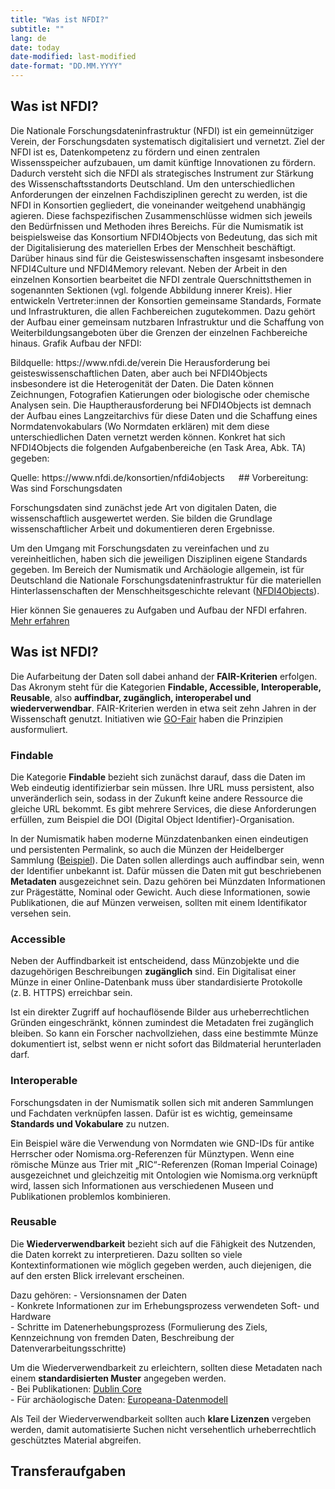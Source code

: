 ```yaml
---
title: "Was ist NFDI?"
subtitle: ""
lang: de
date: today
date-modified: last-modified
date-format: "DD.MM.YYYY"
---
```


## Was ist NFDI?

Die Nationale Forschungsdateninfrastruktur (NFDI) ist ein gemeinnütziger Verein, der Forschungsdaten systematisch digitalisiert und vernetzt. Ziel der NFDI ist es, Datenkompetenz zu fördern und einen zentralen Wissensspeicher aufzubauen, um damit künftige Innovationen zu fördern. Dadurch versteht sich die NFDI als strategisches Instrument zur Stärkung des Wissenschaftsstandorts Deutschland.
Um den unterschiedlichen Anforderungen der einzelnen Fachdisziplinen gerecht zu werden, ist die NFDI in Konsortien gegliedert, die voneinander weitgehend unabhängig agieren. Diese fachspezifischen Zusammenschlüsse widmen sich jeweils den Bedürfnissen und Methoden ihres Bereichs. Für die Numismatik ist beispielsweise das Konsortium NFDI4Objects von Bedeutung, das sich mit der Digitalisierung des materiellen Erbes der Menschheit beschäftigt. Darüber hinaus sind für die Geisteswissenschaften insgesamt insbesondere NFDI4Culture und NFDI4Memory relevant. Neben der Arbeit in den einzelnen Konsortien bearbeitet die NFDI zentrale Querschnittsthemen in sogenannten Sektionen (vgl. folgende Abbildung innerer Kreis). Hier entwickeln Vertreter:innen der Konsortien gemeinsame Standards, Formate und Infrastrukturen, die allen Fachbereichen zugutekommen. Dazu gehört der Aufbau einer gemeinsam nutzbaren Infrastruktur und die Schaffung von Weiterbildungsangeboten über die Grenzen der einzelnen Fachbereiche hinaus.
Grafik Aufbau der NFDI:
 
Bildquelle: https://www.nfdi.de/verein
Die Herausforderung bei geisteswissenschaftlichen Daten, aber auch bei NFDI4Objects insbesondere ist die Heterogenität der Daten. Die Daten können Zeichnungen, Fotografien Katierungen oder biologische oder chemische Analysen sein. Die Hauptherausforderung bei NFDI4Objects ist demnach der Aufbau eines Langzeitarchivs für diese Daten und die Schaffung eines Normdatenvokabulars (Wo Normdaten erklären) mit dem diese unterschiedlichen Daten vernetzt werden können. Konkret hat sich NFDI4Objects die folgenden Aufgabenbereiche (en Task Area, Abk. TA) gegeben:
 
Quelle: https://www.nfdi.de/konsortien/nfdi4objects
 
## Vorbereitung: Was sind Forschungsdaten

Forschungsdaten sind zunächst jede Art von digitalen Daten, die wissenschaftlich ausgewertet werden. Sie bilden die Grundlage wissenschaftlicher Arbeit und dokumentieren deren Ergebnisse.

Um den Umgang mit Forschungsdaten zu vereinfachen und zu vereinheitlichen, haben sich die jeweiligen Disziplinen eigene Standards gegeben. Im Bereich der Numismatik und Archäologie allgemein, ist für Deutschland die Nationale Forschungsdateninfrastruktur für die materiellen Hinterlassenschaften der Menschheitsgeschichte relevant ([NFDI4Objects](https://www.nfdi4objects.net)).

::: {.callout-note}
Hier können Sie genaueres zu Aufgaben und Aufbau der NFDI erfahren. [Mehr erfahren](nfdi.html){.btn .btn-primary}
:::


## Was ist NFDI?
Die Aufarbeitung der Daten soll dabei anhand der **FAIR-Kriterien** erfolgen. Das Akronym steht für die Kategorien **Findable, Accessible, Interoperable, Reusable**, also **auffindbar, zugänglich, interoperabel und wiederverwendbar**. FAIR-Kriterien werden in etwa seit zehn Jahren in der Wissenschaft genutzt. Initiativen wie [GO-Fair](https://www.go-fair.org/fair-principles) haben die Prinzipien ausformuliert.

### Findable
Die Kategorie **Findable** bezieht sich zunächst darauf, dass die Daten im Web eindeutig identifizierbar sein müssen. Ihre URL muss persistent, also unveränderlich sein, sodass in der Zukunft keine andere Ressource die gleiche URL bekommt. Es gibt mehrere Services, die diese Anforderungen erfüllen, zum Beispiel die DOI (Digital Object Identifier)-Organisation.  

In der Numismatik haben moderne Münzdatenbanken einen eindeutigen und persistenten Permalink, so auch die Münzen der Heidelberger Sammlung ([Beispiel](https://pecunia.zaw.uni-heidelberg.de/ikmk/object?id=ID1383)). Die Daten sollen allerdings auch auffindbar sein, wenn der Identifier unbekannt ist. Dafür müssen die Daten mit gut beschriebenen **Metadaten** ausgezeichnet sein. Dazu gehören bei Münzdaten Informationen zur Prägestätte, Nominal oder Gewicht. Auch diese Informationen, sowie Publikationen, die auf Münzen verweisen, sollten mit einem Identifikator versehen sein.

### Accessible
Neben der Auffindbarkeit ist entscheidend, dass Münzobjekte und die dazugehörigen Beschreibungen **zugänglich** sind. Ein Digitalisat einer Münze in einer Online-Datenbank muss über standardisierte Protokolle (z. B. HTTPS) erreichbar sein.  

Ist ein direkter Zugriff auf hochauflösende Bilder aus urheberrechtlichen Gründen eingeschränkt, können zumindest die Metadaten frei zugänglich bleiben. So kann ein Forscher nachvollziehen, dass eine bestimmte Münze dokumentiert ist, selbst wenn er nicht sofort das Bildmaterial herunterladen darf.

### Interoperable
Forschungsdaten in der Numismatik sollen sich mit anderen Sammlungen und Fachdaten verknüpfen lassen. Dafür ist es wichtig, gemeinsame **Standards und Vokabulare** zu nutzen.  

Ein Beispiel wäre die Verwendung von Normdaten wie GND-IDs für antike Herrscher oder Nomisma.org-Referenzen für Münztypen. Wenn eine römische Münze aus Trier mit „RIC“-Referenzen (Roman Imperial Coinage) ausgezeichnet und gleichzeitig mit Ontologien wie Nomisma.org verknüpft wird, lassen sich Informationen aus verschiedenen Museen und Publikationen problemlos kombinieren.

### Reusable
Die **Wiederverwendbarkeit** bezieht sich auf die Fähigkeit des Nutzenden, die Daten korrekt zu interpretieren. Dazu sollten so viele Kontextinformationen wie möglich gegeben werden, auch diejenigen, die auf den ersten Blick irrelevant erscheinen.  

Dazu gehören:
- Versionsnamen der Daten  
- Konkrete Informationen zur im Erhebungsprozess verwendeten Soft- und Hardware  
- Schritte im Datenerhebungsprozess (Formulierung des Ziels, Kennzeichnung von fremden Daten, Beschreibung der Datenverarbeitungsschritte)

Um die Wiederverwendbarkeit zu erleichtern, sollten diese Metadaten nach einem **standardisierten Muster** angegeben werden.  
- Bei Publikationen: [Dublin Core](https://www.dublincore.org/specifications/dublin-core/dcmi-terms)  
- Für archäologische Daten: [Europeana-Datenmodell](https://pro.europeana.eu/page/edm-documentation)

Als Teil der Wiederverwendbarkeit sollten auch **klare Lizenzen** vergeben werden, damit automatisierte Suchen nicht versehentlich urheberrechtlich geschütztes Material abgreifen.

## Transferaufgaben

<div id="nfdi_quiz"></div>

<script src="/assets/js/quiz.js"></script>
<link rel="stylesheet" href="/assets/css/quiz.css">

<script>
// Define quiz data for this page
window["nfdi_quiz_data"] = [
  {
    question: "Wofür steht die Abkürzung 'FAIR' im Zusammenhang mit Forschungsdaten?",
    choices: [
      { text: "Format, Analyze, Integrate, Recap", feedback: "❌ Falsch!" },
      { text: "Findable, Accessible, Interoperable, Reusable", feedback: "✅ Richtig!" },
      { text: "Forschungsdaten, Ansätze, Informationen, Referenzen", feedback: "❌ Falsch!" },
      { text: "Fachliche Auswertung von Informationen in Rechenzentren", feedback: "❌ Falsch!" }
    ]
  },
  {
    question: "Eine Forschungsarbeit erhält einen DOI (Digital Object Identifier). Welches FAIR-Kriterium ist erfüllt?",
    choices: [
      { text: "Findable", feedback: "✅ Richtig! DOI sorgt dafür, dass die Arbeit auffindbar ist." },
      { text: "Accessible", feedback: "❌ Falsch! DOI betrifft das Auffinden, nicht den Zugang." },
      { text: "Interoperable", feedback: "❌ Falsch! DOI regelt keine Standardisierung der Daten." },
      { text: "Reusable", feedback: "❌ Falsch! DOI allein garantiert keine Wiederverwendbarkeit." }
    ]
  },
  {
    question: "Ein Datensatz wird zusammen mit einer umfassenden Beschreibung der Variablen, Messmethoden und Forschungsbedingungen veröffentlicht. Welches FAIR-Kriterium ist erfüllt?",
    choices: [
      { text: "Findable", feedback: "❌ Falsch! Die Beschreibung hilft beim Verständnis, nicht beim Auffinden." },
      { text: "Accessible", feedback: "❌ Falsch! Zugang ist hier nicht das Hauptkriterium." },
      { text: "Interoperable", feedback: "❌ Falsch! Standardisierung ist hier nicht im Fokus." },
      { text: "Reusable", feedback: "✅ Richtig! Die umfassende Beschreibung ermöglicht Wiederverwendbarkeit." }
    ]
  },
  {
    question: "Die Ergebnisse eines Projekts können von Forschenden aus einem anderen Land über ein Webportal heruntergeladen werden, auch wenn sie nicht an der eigenen Institution arbeiten. Welches FAIR-Kriterium ist erfüllt?",
    choices: [
      { text: "Findable", feedback: "❌ Falsch! Auffindbarkeit ist nicht direkt beschrieben." },
      { text: "Accessible", feedback: "✅ Richtig! Daten sind über das Webportal zugänglich." },
      { text: "Interoperable", feedback: "❌ Falsch! Standardisierte Formate werden hier nicht erwähnt." },
      { text: "Reusable", feedback: "❌ Falsch! Zugänglichkeit allein garantiert nicht Wiederverwendbarkeit." }
    ]
  },
  {
    question: "Ein Konsortium stellt sicher, dass Daten von verschiedenen Sensoren und Laboren mit standardisierten Codes und Formaten kombiniert werden können. Welches FAIR-Kriterium ist erfüllt?",
    choices: [
      { text: "Findable", feedback: "❌ Falsch! Es geht hier nicht um Auffindbarkeit." },
      { text: "Accessible", feedback: "❌ Falsch! Zugang ist nicht das Hauptthema." },
      { text: "Interoperable", feedback: "✅ Richtig! Standardisierte Formate ermöglichen Interoperabilität." },
      { text: "Reusable", feedback: "❌ Falsch! Wiederverwendbarkeit hängt von der Beschreibung ab." }
    ]
  }
];
if (!localStorage.getItem("progress")) {
    localStorage.setItem("progress", "0");
}
document.addEventListener("DOMContentLoaded", () => {
    renderQuiz("nfdi_quiz", window["nfdi_quiz_data"], {
        quizKey: "nfdi_quiz_completed",
        onComplete: () => console.log("Quiz completed!")
    });
});
</script>
